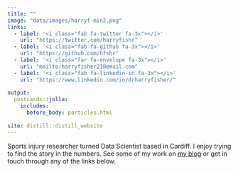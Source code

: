 ```yaml
---
title: ""
image: "data/images/harryf-min2.png"
links:
  - label: '<i class="fab fa-twitter fa-3x"></i>'
    url: "https://twitter.com/harryfishr"
  - label: '<i class="fab fa-github fa-3x"></i>'
    url: "https://github.com/hfshr"
  - label: '<i class="far fa-envelope fa-3x"></i>'
    url: "mailto:harryfisher21@email.com"
  - label: '<i class="fab fa-linkedin-in fa-3x"></i>'
    url: "https://www.linkedin.com/in/drharryfisher/"
    
output:
  postcards::jolla:
    includes:
      before_body: particles.html
  
site: distill::distill_website
---
```


Sports injury researcher turned Data Scientist based in Cardiff. I enjoy trying to find 
the story in the numbers. See some of my work on [my blog](./blog.html) or get in touch through any of the links below.


